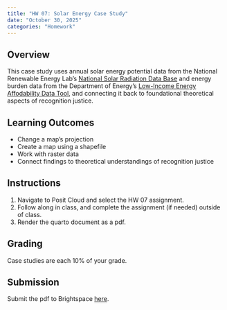 ```yaml
---
title: "HW 07: Solar Energy Case Study"
date: "October 30, 2025"
categories: "Homework"
---
```

## Overview 
This case study uses annual solar energy potential data from the National Renewable Energy Lab's [National Solar Radiation Data Base](https://www.nrel.gov/gis/solar-resource-maps) and energy burden data from the Department of Energy's [Low-Income Energy Affodability Data Tool](https://www.energy.gov/scep/slsc/lead-tool), and connecting it back to foundational theoretical aspects of recognition justice.

## Learning Outcomes
- Change a map's projection
- Create a map using a shapefile
- Work with raster data
- Connect findings to theoretical understandings of recognition justice

## Instructions
1. Navigate to Posit Cloud and select the HW 07 assignment. 
2. Follow along in class, and complete the assignment (if needed) outside of class.
3. Render the quarto document as a pdf.

## Grading

Case studies are each 10% of your grade.


## Submission
Submit the pdf to Brightspace [here]().

